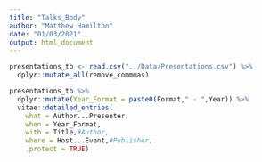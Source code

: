 ```yaml
---
title: "Talks_Body"
author: "Matthew Hamilton"
date: "01/03/2021"
output: html_document
---
```

```r
presentations_tb <- read.csv("../Data/Presentations.csv") %>%
  dplyr::mutate_all(remove_commmas)
```
```r
presentations_tb %>% 
  dplyr::mutate(Year_Format = paste0(Format," - ",Year)) %>%
  vitae::detailed_entries(
    what = Author...Presenter,
    when = Year_Format,
    with = Title,#Author,
    where = Host...Event,#Publisher,
    .protect = TRUE)
```
